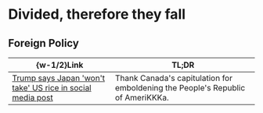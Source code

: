 #   Divided, therefore they fall

##  Foreign Policy

|  \{w-1/2\}Link  |  TL;DR  |
|  ----  |  ----  |
|  [Trump says Japan 'won't take' US rice in social media post](https://www3.nhk.or.jp/nhkworld/en/news/20250701_09)  |  Thank Canada's capitulation for emboldening the People's Republic of AmeriKKKa.  |
